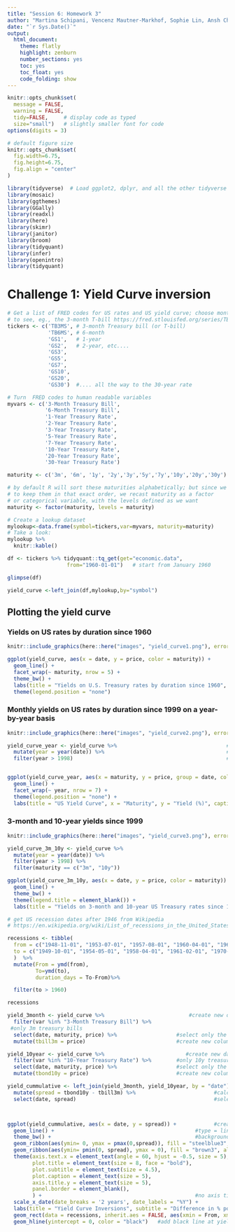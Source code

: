 ```yaml
---
title: "Session 6: Homework 3"
author: "Martina Schipani, Vencenz Mautner-Markhof, Sophie Lin, Ansh Chhabra, Carson Yiding Liu, Pingchuan Tian"
date: "`r Sys.Date()`"
output:
  html_document:
    theme: flatly
    highlight: zenburn
    number_sections: yes
    toc: yes
    toc_float: yes
    code_folding: show
---
```



```r
knitr::opts_chunk$set(
  message = FALSE, 
  warning = FALSE, 
  tidy=FALSE,     # display code as typed
  size="small")   # slightly smaller font for code
options(digits = 3)

# default figure size
knitr::opts_chunk$set(
  fig.width=6.75, 
  fig.height=6.75,
  fig.align = "center"
)
```


```r
library(tidyverse)  # Load ggplot2, dplyr, and all the other tidyverse packages
library(mosaic)
library(ggthemes)
library(GGally)
library(readxl)
library(here)
library(skimr)
library(janitor)
library(broom)
library(tidyquant)
library(infer)
library(openintro)
library(tidyquant)
```



# Challenge 1: Yield Curve inversion

```r
# Get a list of FRED codes for US rates and US yield curve; choose monthly frequency
# to see, eg., the 3-month T-bill https://fred.stlouisfed.org/series/TB3MS
tickers <- c('TB3MS', # 3-month Treasury bill (or T-bill)
             'TB6MS', # 6-month
             'GS1',   # 1-year
             'GS2',   # 2-year, etc....
             'GS3',
             'GS5',
             'GS7',
             'GS10',
             'GS20',
             'GS30')  #.... all the way to the 30-year rate

# Turn  FRED codes to human readable variables
myvars <- c('3-Month Treasury Bill',
            '6-Month Treasury Bill',
            '1-Year Treasury Rate',
            '2-Year Treasury Rate',
            '3-Year Treasury Rate',
            '5-Year Treasury Rate',
            '7-Year Treasury Rate',
            '10-Year Treasury Rate',
            '20-Year Treasury Rate',
            '30-Year Treasury Rate')

maturity <- c('3m', '6m', '1y', '2y','3y','5y','7y','10y','20y','30y')

# by default R will sort these maturities alphabetically; but since we want
# to keep them in that exact order, we recast maturity as a factor 
# or categorical variable, with the levels defined as we want
maturity <- factor(maturity, levels = maturity)

# Create a lookup dataset
mylookup<-data.frame(symbol=tickers,var=myvars, maturity=maturity)
# Take a look:
mylookup %>% 
  knitr::kable()

df <- tickers %>% tidyquant::tq_get(get="economic.data", 
                   from="1960-01-01")   # start from January 1960

glimpse(df)
```



```r

yield_curve <-left_join(df,mylookup,by="symbol") 
```

## Plotting the yield curve


### Yields on US rates by duration since 1960

```r
knitr::include_graphics(here::here("images", "yield_curve1.png"), error = FALSE)

ggplot(yield_curve, aes(x = date, y = price, color = maturity)) +       #Create a plot
  geom_line() +                                                         #type = scatterplot
  facet_wrap(~ maturity, nrow = 5) +                                    #show every year in extra plot
  theme_bw() +                                                          #change to theme_bw() to have white background + black frame around plot
  labs(title = "Yields on U.S. Treasury rates by duration since 1960", x = "", y = "%", caption = "Source: St. Louis Federal Reserve Economic Database (FRED)") +                                            #add title, caption and name of y axis. Delete name of x axis
  theme(legend.position = "none")                                       
```

### Monthly yields on US rates by duration since 1999 on a year-by-year basis


```r
knitr::include_graphics(here::here("images", "yield_curve2.png"), error = FALSE)

yield_curve_year <- yield_curve %>%                                   #create new dataset
  mutate(year = year(date)) %>%                                       #make the date variables to year variables that we can better work with it
  filter(year > 1998)                                                 #include only years >= 1999


ggplot(yield_curve_year, aes(x = maturity, y = price, group = date, color = factor(year))) +    #create a plot
  geom_line() +                                                                                 #type of plot = line diagram
  facet_wrap(~ year, nrow = 7) +                                                                #show plots for euch year in seperate plots
  theme(legend.position = "none") +                                                             #delete the legend
  labs(title = "US Yield Curve", x = "Maturity", y = "Yield (%)", caption = "Source: St. Louis Federal Reserve Economic Database (FRED)")                                                             #add title, x & y name and caption
```



### 3-month and 10-year yields since 1999

```r
knitr::include_graphics(here::here("images", "yield_curve3.png"), error = FALSE)

yield_curve_3m_10y <- yield_curve %>%                                   #create new dataset including 3months and 10year bonds only
  mutate(year = year(date)) %>%                                         #make the date variables to year variables that we can better work with it
  filter(year > 1998) %>%                                               #include only years >= 1999
  filter(maturity == c("3m", "10y"))                                    #filter for 3month and 10year bonds

ggplot(yield_curve_3m_10y, aes(x = date, y = price, color = maturity)) +  #create a plot
  geom_line() +                                                           #type of plot = line diagram
  theme_bw() +                                                            #change to theme_bw() to have white background + black frame
  theme(legend.title = element_blank()) +                                 #delete the legend title
  labs(title = "Yields on 3-month and 10-year US Treasury rates since 1999", caption = "Source: St. Louis Federal Reserve Economic Database (FRED)", x ="", y ="%")                                          #add title, caption and y axis name. Delete x axis name
```


```r

# get US recession dates after 1946 from Wikipedia 
# https://en.wikipedia.org/wiki/List_of_recessions_in_the_United_States

recessions <- tibble(
  from = c("1948-11-01", "1953-07-01", "1957-08-01", "1960-04-01", "1969-12-01", "1973-11-01", "1980-01-01","1981-07-01", "1990-07-01", "2001-03-01", "2007-12-01"),  
  to = c("1949-10-01", "1954-05-01", "1958-04-01", "1961-02-01", "1970-11-01", "1975-03-01", "1980-07-01", "1982-11-01", "1991-03-01", "2001-11-01", "2009-06-01") 
  )  %>% 
  mutate(From = ymd(from), 
         To=ymd(to),
         duration_days = To-From)%>%

  filter(to > 1960)

recessions
```

```r

yield_3month <- yield_curve %>%                           #create new dataset
  filter(var %in% "3-Month Treasury Bill") %>%  
 #only 3m treasury bills
  select(date, maturity, price) %>%                   #select only the columns "date", "maturity", and "price"
  mutate(tbill3m = price)                             #create new column

yield_10year <- yield_curve %>%                          #create new dataset
  filter(var %in% "10-Year Treasury Rate") %>%        #only 10y treasury bills
  select(date, maturity, price) %>%                   #select only the columns "date", "maturity", and "price"
  mutate(tbond10y = price)                            #create new column

yield_cummulative <- left_join(yield_3month, yield_10year, by = "date") %>%    #left-join the two new datasets
  mutate(spread = tbond10y - tbill3m) %>%                         #calculate the spread in new column
  select(date, spread)                                            #select only "date" adn "spread"



ggplot(yield_cummulative, aes(x = date, y = spread)) +            #create ggplot
  geom_line() +                                             #type = linegraph
  theme_bw() +                                              #background of plot = white
  geom_ribbon(aes(ymin= 0, ymax = pmax(0,spread)), fill = "steelblue3", alpha = 0.5) +  #positive values are blew
  geom_ribbon(aes(ymin= pmin(0, spread), ymax = 0), fill = "brown3", alpha = 0.5) +     #negative values are red
  theme(axis.text.x = element_text(angle = 60, hjust = -0.5, size = 5),                 #size of x axis lables
        plot.title = element_text(size = 8, face = "bold"),                             #change title theme
        plot.subtitle = element_text(size = 4.5),                                       #cahnge subtitle size
        plot.caption = element_text(size = 5),                                          #change caption size
        axis.title.y = element_text(size = 5),                                          #change y axis label size
        panel.border = element_blank(),                                                 #no border
        ) +                                                 #no axis ticks
  scale_x_date(date_breaks = '2 years', date_labels = "%Y") +                        #change the scale of x labels
  labs(title = "Yield Curve Inversions", subtitle = "Difference in % points, monthly averages \nShaded areas represent recession", y = "(10 year-3 month) spread yield in %", caption = "Source: FRED, Federal Reserve Bank of St. Louis", x = "") +
  geom_rect(data = recessions, inherit.aes = FALSE, aes(xmin = From, xmax = To, ymin = -Inf, ymax = Inf), fill = "grey", alpha = 0.8) + #recessions in grey
  geom_hline(yintercept = 0, color = "black")   #add black line at yield spread = 0

```



